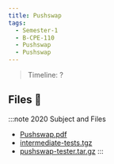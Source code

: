```yaml
---
title: Pushswap
tags:
  - Semester-1
  - B-CPE-110
  - Pushswap
  - Pushswap
---
```

> Timeline: ?


## Files 📂

:::note 2020 Subject and Files
- [Pushswap.pdf](https://github.com/Studio-17/Epitech-Subjects/raw/main/Semester-1/B-CPE-110/Pushswap/Pushswap/Pushswap.pdf)
- [intermediate-tests.tgz](https://github.com/Studio-17/Epitech-Subjects/raw/main/Semester-1/B-CPE-110/Pushswap/Pushswap/intermediate-tests.tgz)
- [pushswap-tester.tar.gz](https://github.com/Studio-17/Epitech-Subjects/raw/main/Semester-1/B-CPE-110/Pushswap/Pushswap/pushswap-tester.tar.gz)
:::
